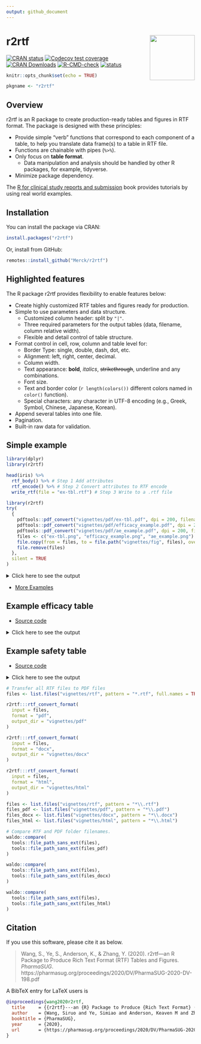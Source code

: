 ```yaml
---
output: github_document
---
```


<!-- README.md is generated from README.Rmd. Please edit that file -->

# r2rtf <img src="man/figures/logo.png" align="right" width="120" />

<!-- badges: start -->
[![CRAN status](https://www.r-pkg.org/badges/version/r2rtf)](https://CRAN.R-project.org/package=r2rtf)
[![Codecov test coverage](https://codecov.io/gh/Merck/r2rtf/graph/badge.svg)](https://app.codecov.io/gh/Merck/r2rtf)
[![CRAN Downloads](https://cranlogs.r-pkg.org/badges/r2rtf)](https://cran.r-project.org/package=r2rtf)
[![R-CMD-check](https://github.com/Merck/r2rtf/actions/workflows/R-CMD-check.yaml/badge.svg)](https://github.com/Merck/r2rtf/actions/workflows/R-CMD-check.yaml)
[![status](https://tinyverse.netlify.app/badge/r2rtf)](https://cran.r-project.org/package=r2rtf)
<!-- badges: end -->

```r
knitr::opts_chunk$set(echo = TRUE)
```

```r
pkgname <- "r2rtf"
```

## Overview

r2rtf is an R package to create production-ready tables and figures in RTF format.
The package is designed with these principles:

- Provide simple "verb" functions that correspond to each component of a table,
  to help you translate data frame(s) to a table in RTF file.
- Functions are chainable with pipes (`%>%`).
- Only focus on **table format**.
  - Data manipulation and analysis should be handled by other R packages, for example, tidyverse.
- Minimize package dependency.

The [R for clinical study reports and submission](https://r4csr.org/) book
provides tutorials by using real world examples.

## Installation

You can install the package via CRAN:

```r
install.packages("r2rtf")
```

Or, install from GitHub:

```r
remotes::install_github("Merck/r2rtf")
```

## Highlighted features

The R package r2rtf provides flexibility to enable features below:

- Create highly customized RTF tables and figures ready for production.
- Simple to use parameters and data structure.
  - Customized column header: split by `"|"`.
  - Three required parameters for the output tables (data, filename, column relative width).
  - Flexible and detail control of table structure.
- Format control in cell, row, column and table level for:
  - Border Type: single, double, dash, dot, etc.
  - Alignment: left, right, center, decimal.
  - Column width.
  - Text appearance: **bold**, *italics*, ~~strikethrough~~, underline and any combinations.
  - Font size.
  - Text and border color (`r length(colors())` different colors named in `color()` function).
  - Special characters: any character in UTF-8 encoding (e.g., Greek, Symbol, Chinese, Japanese, Korean).
- Append several tables into one file.
- Pagination.
- Built-in raw data for validation.

## Simple example

```r
library(dplyr)
library(r2rtf)

head(iris) %>%
  rtf_body() %>% # Step 1 Add attributes
  rtf_encode() %>% # Step 2 Convert attributes to RTF encode
  write_rtf(file = "ex-tbl.rtf") # Step 3 Write to a .rtf file
```

```r
library(r2rtf)
try(
  {
    pdftools::pdf_convert("vignettes/pdf/ex-tbl.pdf", dpi = 200, filenames = "ex-tbl.png")
    pdftools::pdf_convert("vignettes/pdf/efficacy_example.pdf", dpi = 200, filenames = "efficacy_example.png")
    pdftools::pdf_convert("vignettes/pdf/ae_example.pdf", dpi = 200, filenames = "ae_example.png")
    files <- c("ex-tbl.png", "efficacy_example.png", "ae_example.png")
    file.copy(from = files, to = file.path("vignettes/fig", files), overwrite = TRUE)
    file.remove(files)
  },
  silent = TRUE
)
```

<details><summary>Click here to see the output</summary>
<img src="https://merck.github.io/r2rtf/articles/fig/ex-tbl.png">
</details>

- [More Examples](https://merck.github.io/r2rtf/articles/index.html)

## Example efficacy table

- [Source code](https://merck.github.io/r2rtf/articles/example-efficacy.html)

<details><summary>Click here to see the output</summary>
<img src="https://merck.github.io/r2rtf/articles/fig/efficacy_example.png">
</details>

## Example safety table

- [Source code](https://merck.github.io/r2rtf/articles/example-ae-summary.html)

<details><summary>Click here to see the output</summary>
<img src="https://merck.github.io/r2rtf/articles/fig/ae_example.png">
</details>

```r
# Transfer all RTF files to PDF files
files <- list.files("vignettes/rtf", pattern = "*.rtf", full.names = TRUE)

r2rtf:::rtf_convert_format(
  input = files,
  format = "pdf",
  output_dir = "vignettes/pdf"
)

r2rtf:::rtf_convert_format(
  input = files,
  format = "docx",
  output_dir = "vignettes/docx"
)

r2rtf:::rtf_convert_format(
  input = files,
  format = "html",
  output_dir = "vignettes/html"
)

files <- list.files("vignettes/rtf", pattern = "*\\.rtf")
files_pdf <- list.files("vignettes/pdf", pattern = "*\\.pdf")
files_docx <- list.files("vignettes/docx", pattern = "*\\.docx")
files_html <- list.files("vignettes/html", pattern = "*\\.html")

# Compare RTF and PDF folder filenames.
waldo::compare(
  tools::file_path_sans_ext(files),
  tools::file_path_sans_ext(files_pdf)
)

waldo::compare(
  tools::file_path_sans_ext(files),
  tools::file_path_sans_ext(files_docx)
)

waldo::compare(
  tools::file_path_sans_ext(files),
  tools::file_path_sans_ext(files_html)
)
```

## Citation

If you use this software, please cite it as below.

> Wang, S., Ye, S., Anderson, K., & Zhang, Y. (2020).
> r2rtf---an R Package to Produce Rich Text Format (RTF) Tables and Figures.
> _PharmaSUG_. https://pharmasug.org/proceedings/2020/DV/PharmaSUG-2020-DV-198.pdf

A BibTeX entry for LaTeX users is

```bibtex
@inproceedings{wang2020r2rtf,
  title     = {{r2rtf}---an {R} Package to Produce {Rich Text Format} ({RTF}) Tables and Figures},
  author    = {Wang, Siruo and Ye, Simiao and Anderson, Keaven M and Zhang, Yilong},
  booktitle = {PharmaSUG},
  year      = {2020},
  url       = {https://pharmasug.org/proceedings/2020/DV/PharmaSUG-2020-DV-198.pdf}
}
```

